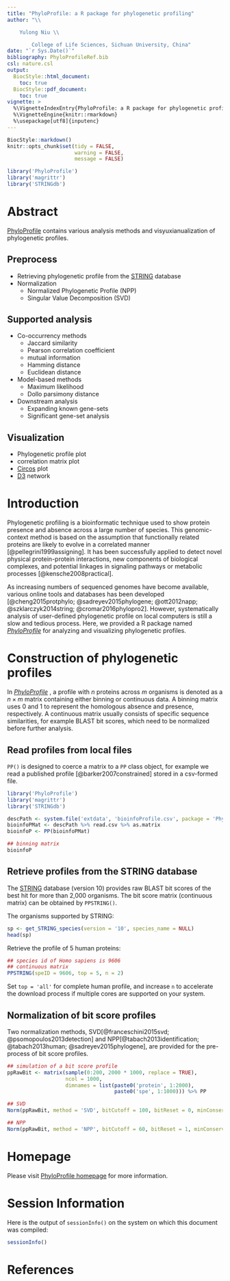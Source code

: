 ```yaml
---
title: "PhyloProfile: a R package for phylogenetic profiling"
author: "\\

	Yulong Niu \\

        College of Life Sciences, Sichuan University, China"
date: "`r Sys.Date()`"
bibliography: PhyloProfileRef.bib
csl: nature.csl
output:
  BiocStyle::html_document:
    toc: true
  BiocStyle::pdf_document:
    toc: true
vignette: >
  %\VignetteIndexEntry{PhyloProfile: a R package for phylogenetic profiling}
  %\VignetteEngine{knitr::rmarkdown}
  %\usepackage[utf8]{inputenc}
---
```


```r
BiocStyle::markdown()
knitr::opts_chunk$set(tidy = FALSE,
                      warning = FALSE,
                      message = FALSE)
```


```r
library('PhyloProfile')
library('magrittr')
library('STRINGdb')
```

# Abstract

[PhyloProfile](https://github.com/YulongNiu/PhyloProfile) contains various analysis methods and visyuxianualization of phylogenetic profiles. 

## Preprocess

+ Retrieving phylogenetic profile from the [STRING](http://string-db.org/) database
+ Normalization 
    * Normalized Phylogenetic Profile (NPP)
    * Singular Value Decomposition (SVD)
   
## Supported analysis

+ Co-occurrency methods
    * Jaccard similarity
    * Pearson correlation coefficient
    * mutual information
    * Hamming distance
    * Euclidean distance
+ Model-based methods
    * Maximum likelihood
    * Dollo parsimony distance
+ Downstream analysis
    * Expanding known gene-sets
    * Significant gene-set analysis
    
## Visualization

+ Phylogenetic profile plot
+ correlation matrix plot
+ [Circos](http://circos.ca/) plot
+ [D3](https://d3js.org/) network

# Introduction

Phylogenetic profiling is a bioinformatic technique used to show protein presence and absence across a large number of species. This genomic-context method is based on the assumption that functionally related proteins are likely to evolve in a correlated manner [@pellegrini1999assigning]. It has been successfully applied to detect novel physical protein-protein interactions, new components of biological complexes, and potential linkages in signaling pathways or metabolic processes [@kensche2008practical].

As increasing numbers of sequenced genomes have become available, various online tools and databases has been developed [@cheng2015protphylo; @sadreyev2015phylogene; @ott2012napp; @szklarczyk2014string; @cromar2016phylopro2]. However, systematically analysis of user-defined phylogenetic profile on local computers is still a slow and tedious process. Here, we provided a R package named *[PhyloProfile](https://github.com/YulongNiu/PhyloProfile)* for analyzing and visualizing phylogenetic profiles.

# Construction of phylogenetic profiles

In *[PhyloProfile](https://github.com/YulongNiu/PhyloProfile)*
, a profile with $n$ proteins across $m$ organisms is denoted as a $n \times m$ matrix containing either binning or continuous data. A binning matrix uses 0 and 1 to represent the homologous absence and presence, respectively. A continuous matrix usually consists of specific sequence similarities, for example BLAST bit scores, which need to be normalized before further analysis.

## Read profiles from local files

`PP()` is designed to coerce a matrix to a `PP` class object, for example we read a published profile [@barker2007constrained] stored in a csv-formed file. 

```r
library('PhyloProfile')
library('magrittr')
library('STRINGdb')

descPath <- system.file('extdata', 'bioinfoProfile.csv', package = 'PhyloProfile')
bioinfoPMat <- descPath %>% read.csv %>% as.matrix
bioinfoP <- PP(bioinfoPMat)

## binning matrix
bioinfoP
```

## Retrieve profiles from the STRING database

The [STRING](http://string-db.org/) database (version 10) provides raw BLAST bit scores of the best hit for more than 2,000 organisms. The bit score matrix (continuous matrix) can be obtained by `PPSTRING()`. 

The organisms supported by STRING:

```r
sp <- get_STRING_species(version = '10', species_name = NULL)
head(sp)
```

Retrieve the profile of 5 human proteins:

``` r
## species id of Homo sapiens is 9606
## continuous matrix
PPSTRING(speID = 9606, top = 5, n = 2)
```

Set `top = 'all'` for complete human profile, and increase `n` to accelerate the download process if multiple cores are supported on your system.

## Normalization of bit score profiles

Two normalization methods, SVD[@franceschini2015svd; @psomopoulos2013detection] and NPP[@tabach2013identification; @tabach2013human; @sadreyev2015phylogene], are provided for the pre-process of bit score profiles.

``` r
## simulation of a bit score profile
ppRawBit <- matrix(sample(0:200, 2000 * 1000, replace = TRUE),
                   ncol = 1000,
                   dimnames = list(paste0('protein', 1:2000),
                                   paste0('spe', 1:1000))) %>% PP

## SVD
Norm(ppRawBit, method = 'SVD', bitCutoff = 100, bitReset = 0, minConserve = 12, trimming = 0.8)

## NPP
Norm(ppRawBit, method = 'NPP', bitCutoff = 60, bitReset = 1, minConserve = 12)
```


# Homepage

Please visit [PhyloProfile homepage](https://github.com/YulongNiu/PhyloProfile) for more information.


# Session Information

Here is the output of `sessionInfo()` on the system on which this document was compiled:

```r
sessionInfo()
```

# References
